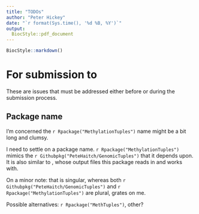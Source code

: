 ```yaml
---
title: "TODOs"
author: "Peter Hickey"
date: "`r format(Sys.time(), '%d %B, %Y')`"
output:
  BiocStyle::pdf_document
---
```


<!--
%% \VignetteEngine{knitr::knitr}
-->

```r
BiocStyle::markdown()
```

# For submission to \Bioconductor{}

These are issues that must be addressed either before or during the 
\Bioconductor{} submission process.

## Package name

I'm concerned the `r Rpackage("MethylationTuples")` name might be a bit long 
and clumsy.

I need to settle on a package name. `r Rpackage("MethylationTuples")` mimics 
the `r Githubpkg("PeteHaitch/GenomicTuples")` that it depends upon. It is also 
similar to \software{methtuple}, whose output files this package reads in and 
works with.

On a minor note: that \software{methtuple} is singular, whereas both 
`r Githubpkg("PeteHaitch/GenomicTuples")` and `r Rpackage("MethylationTuples")` 
are plural, grates on me.

Possible alternatives:  `r Rpackage("MethTuples")`, other?
